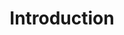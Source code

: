 ---
title: Introduction
sidebar_label: Introduction
slug: /introduction
sidebar_position: 1
description: "Discover Meshtastic: a community-driven, open-source project using LoRa radios for long-range, off-grid communication."
---